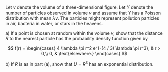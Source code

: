 Let $v$ denote the volume of a three-dimensional ﬁgure.
Let $Y$ denote the number of particles observed in volume $v$ and assume that $Y$ has a Poisson distribution with mean $\lambda v$.
The particles might represent pollution particles in air, bacteria in water, or stars in the heavens.

a) If a point is chosen at random within the volume $v$, show that the distance $R$ to the nearest particle has the probability density function given by

$$
f(r) =
\begin{cases}
    4 \lambda \pi r^2 e^{-(4 / 3) \lambda \pi r^3}, & r > 0,\\
    0, & \text{elsewhere.}
\end{cases}
$$

b) If $R$ is as in part (a), show that $U = R^3$ has an exponential distribution.
